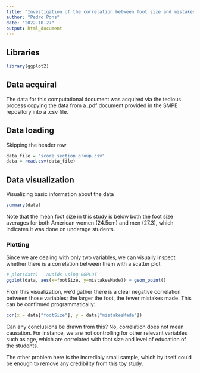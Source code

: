 ```yaml
---
title: "Investigation of the correlation between foot size and mistakes made by students"
author: "Pedro Pons"
date: "2022-10-27"
output: html_document
---
```

## Libraries
```r
library(ggplot2)
```


## Data acquiral

The data for this computational document was acquired via the tedious process copying the data from a .pdf document provided in the SMPE repository into a .csv file.

## Data loading
Skipping the header row
```r
data_file = "score_section_group.csv"	
data = read.csv(data_file)
```


## Data visualization

Visualizing basic information about the data
```r
summary(data)
```
Note that the mean foot size in this study is below both the foot size averages for both American women (24.5cm) and men (27.3), which indicates it was done on underage students.

### Plotting

Since we are dealing with only two variables, we can visually inspect whether there is a correlation between them with a scatter plot

```r
# plot(data) - avoids using GGPLOT
ggplot(data, aes(x=footSize, y=mistakesMade)) + geom_point()
```
From this visualization, we'd gather there is a clear negative correlation between those variables; the larger the foot, the fewer mistakes made. This can be confirmed programmatically:

```r
cor(x = data["footSize"], y = data["mistakesMade"])
```

Can any conclusions be drawn from this? No, correlation does not mean causation. For instance, we are not controlling for other relevant variables such as age, which are correlated with foot size and level of education of the students.

The other problem here is the incredibly small sample, which by itself could be enough to remove any credibility from this toy study.
